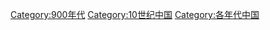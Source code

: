 [[Category:900年代|Category:900年代]]
[[Category:10世纪中国|Category:10世纪中国]]
[[Category:各年代中国|Category:各年代中国]]